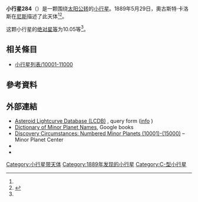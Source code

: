 {{Infobox planet
 | minorplanet     = yes
 | name            = 284 Amalia
 | background      = #D6D6D6
 | image = 
 | image_size      = 
 | caption         =
 | discovery_ref   =  <ref name="MPC-object" />
 | discoverer      = [[奧古斯特·卡洛斯|奧古斯特·卡洛斯]]
 | discovery_site  = [[尼斯|尼斯]]
 | discovered      = 1889年5月29日
 | mpc_name        = 284 Amalia
 | alt_names       = 284 Amalia
 | pronounced      = 
 | named_after     = <ref name="MPC-object" />
 | mp_category     = [[主帶小行星|主帶小行星]] <ref name="MPC-object" /><ref name="jpldata" />
 | orbit_ref       = <ref name="a">[http://ssd.jpl.nasa.gov/sbdb.cgi?sstr=284 284] {{Wayback|url=http://ssd.jpl.nasa.gov/sbdb.cgi?sstr=284 |date=20201128210331 }}，小行星數據庫瀏覽器（JPL Small-Body Database Browser）－[[美国国家航空航天局|美国国家航空航天局]]喷气推进实验室</ref>
 | epoch           = 2019-04-27.0（[[儒略日|JD]] 2458600.5）
 | uncertainty     = 0
 | observation_arc = 
 | aphelion = {{convert|2.882|AU|km|3|abbr=on|lk=out}}
 | perihelion      = {{convert|1.8344416|AU|km|3|abbr=on}}
 | semimajor       = 2.3582353
 | eccentricity    = 0.2221126
 | period          = 3.62[[儒略年|yr]]
 | mean_anomaly    = 272.14685[[度|°]]
 | mean_motion     = {{Deg2DMS|0.27215930|sup=ms}} / day
 | inclination     = 8.05758
 | asc_node        = 233.71209°
 | arg_peri        = 58.06379
 | mean_diameter   = 
 | rotation        = 
 | albedo          =
 | spectral_type   =
 | abs_magnitude   = 10.05<ref name="jpldata" />
}}
'''小行星284'''（{{lang-en|284 Amalia}}）是一颗围绕[[太阳|太阳]][[公转|公转]]的[[小行星|小行星]]。1889年5月29日，奧古斯特·卡洛斯在[[尼斯|尼斯]]描述了此天体<ref name="a" /><ref>{{cite news|title=小行星列表|url=http://cfa-www.harvard.edu/iau/lists/NumberedMPs.txt|accessdate=2018-10-19|newspaper=哈佛大学|archive-date=2008-05-17|archive-url=https://web.archive.org/web/20080517010638/http://cfa-www.harvard.edu/iau/lists/NumberedMPs.txt|dead-url=no}}</ref>。

这颗小行星的[[绝对星等|绝对星等]]为10.05等<ref name="a" />。

== 相关條目 ==
*[[小行星列表/10001-11000|小行星列表/10001-11000]]

== 參考資料 ==
{{reflist|refs=

<ref name="jpldata">{{cite web
 |type         = 2018-01-26 last obs.
 |title        = JPL Small-Body Database Browser:284 Amalia-284 Amalia
 |url          = https://ssd.jpl.nasa.gov/sbdb.cgi?sstr=284
 |publisher    = [[Jet_Propulsion_Laboratory|Jet Propulsion Laboratory]]
 |accessdate   = 28 March 2018
 |archive-date = 2020-11-28
 |archive-url  = https://web.archive.org/web/20201128210331/https://ssd.jpl.nasa.gov/sbdb.cgi?sstr=284
 |dead-url     = no
}}</ref>

<ref name="MPC-object">{{cite web
  |title      = 284 Amalia
  |work      = Minor Planet Center
  |url      = https://www.minorplanetcenter.net/db_search/show_object?object_id=284
  |accessdate      = 28 March 2018
  |archive-date      = 2016-03-04
  |archive-url      = https://web.archive.org/web/20160304103222/http://minorplanetcenter.net/db_search/show_object?object_id=284
  |dead-url      = no
  }}</ref>

}}

==  外部連結 ==
* [http://www.minorplanet.info/PHP/lcdbsummaryquery.php Asteroid Lightcurve Database (LCDB)] {{Wayback|url=http://www.minorplanet.info/PHP/lcdbsummaryquery.php |date=20171210173955 }}, query form ([http://www.minorplanet.info/lightcurvedatabase.html info] {{Wayback|url=http://www.minorplanet.info/lightcurvedatabase.html |date=20171216050541 }})
* [https://books.google.com/books?id=aeAg1X7afOoC&pg Dictionary of Minor Planet Names], Google books
* [http://www.minorplanetcenter.net/iau/lists/NumberedMPs010001.html Discovery Circumstances: Numbered Minor Planets (10001)-(15000)] {{Wayback|url=http://www.minorplanetcenter.net/iau/lists/NumberedMPs010001.html |date=20180612162317 }} – Minor Planet Center
* {{AstDys|284}}
* {{JPL small body}}

{{Minor Planet Number|[[小行星283|小行星283]]|[[小行星285|小行星285]]}}
{{小天体}}

[[Category:小行星带天体|Category:小行星带天体]]
[[Category:1889年发现的小行星|Category:1889年发现的小行星]]
[[Category:C-型小行星|Category:C-型小行星]]